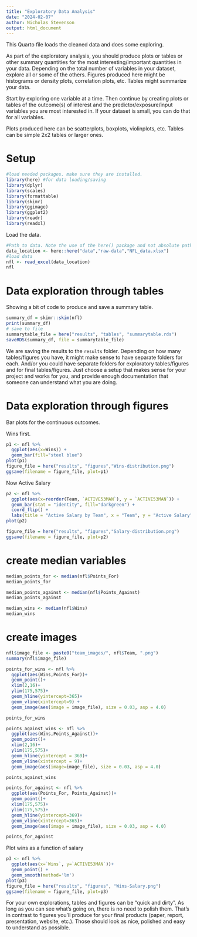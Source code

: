 ```yaml
---
title: "Exploratory Data Analysis"
date: "2024-02-07"
author: Nicholas Stevenson
output: html_document
---
```


  
This Quarto file loads the cleaned data and does some exploring.


As part of the exploratory analysis, you should produce plots or tables or other summary quantities for the most interesting/important quantities in your data. Depending on the total number of variables in your dataset, explore all or some of the others. Figures produced here might be histograms or density plots, correlation plots, etc. Tables might summarize your data.

Start by exploring one variable at a time. Then continue by creating plots or tables of the outcome(s) of interest and the predictor/exposure/input variables you are most interested in. If your dataset is small, you can do that for all variables. 

Plots produced here can be scatterplots, boxplots, violinplots, etc. Tables can be simple 2x2 tables or larger ones.

# Setup

```r
#load needed packages. make sure they are installed.
library(here) #for data loading/saving
library(dplyr)
library(scales)
library(formattable)
library(skimr)
library(ggimage)
library(ggplot2)
library(readr)
library(readxl)
```


Load the data.

```r
#Path to data. Note the use of the here() package and not absolute paths
data_location <- here::here("data","raw-data","NFL_data.xlsx")
#load data
nfl <- read_excel(data_location)
nfl
```


# Data exploration through tables

Showing a bit of code to produce and save a summary table.


```r
summary_df = skimr::skim(nfl)
print(summary_df)
# save to file
summarytable_file = here("results", "tables", "summarytable.rds")
saveRDS(summary_df, file = summarytable_file)
```

We are saving the results to the `results` folder. Depending on how many tables/figures you have, it might make sense to have separate folders for each. And/or you could have separate folders for exploratory tables/figures and for final tables/figures. Just choose a setup that makes sense for your project and works for you, and provide enough documentation that someone can understand what you are doing.


# Data exploration through figures

Bar plots for the continuous outcomes. 

Wins first.

```r
p1 <- nfl %>% 
  ggplot(aes(x=Wins)) +
  geom_bar(fill="steel blue") 
plot(p1)
figure_file = here("results", "figures","Wins-distribution.png")
ggsave(filename = figure_file, plot=p1) 
```

Now Active Salary

```r
p2 <- nfl %>% 
  ggplot(aes(x=reorder(Team, `ACTIVE53MAN`), y = `ACTIVE53MAN`)) +
  geom_bar(stat = "identity", fill="darkgreen") +
  coord_flip() +
  labs(title = "Active Salary by Team", x = "Team", y = "Active Salary")
plot(p2)

figure_file = here("results", "figures","Salary-distribution.png")
ggsave(filename = figure_file, plot=p2) 
```

# create median variables
```r
median_points_for <- median(nfl$Points_For)
median_points_for

median_points_against <- median(nfl$Points_Against)
median_points_against

median_wins <- median(nfl$Wins)
median_wins
```

# create images
```r
nfl$image_file <- paste0("team_images/", nfl$Team, ".png")
summary(nfl$image_file)
```

```r
points_for_wins <- nfl %>% 
  ggplot(aes(Wins,Points_For))+
  geom_point()+
  xlim(2,16)+
  ylim(175,575)+
  geom_hline(yintercept=365)+
  geom_vline(xintercept=9) +
  geom_image(aes(image = image_file), size = 0.03, asp = 4.0)

points_for_wins
```

```r
points_against_wins <- nfl %>% 
  ggplot(aes(Wins,Points_Against))+
  geom_point()+
  xlim(2,16)+
  ylim(175,575)+
  geom_hline(yintercept = 369)+
  geom_vline(xintercept = 9)+
  geom_image(aes(image=image_file), size = 0.03, asp = 4.0)

points_against_wins
```

```r
points_for_against <- nfl %>% 
  ggplot(aes(Points_For, Points_Against))+
  geom_point()+
  xlim(175,575)+
  ylim(175,575)+
  geom_hline(yintercept=369)+
  geom_vline(xintercept=365)+
  geom_image(aes(image = image_file), size = 0.03, asp = 4.0)

points_for_against
```

Plot wins as a function of salary
```r
p3 <- nfl %>%
  ggplot(aes(x=`Wins`, y=`ACTIVE53MAN`))+
  geom_point() +
  geom_smooth(method='lm')
plot(p3)
figure_file = here("results", "figures", "Wins-Salary.png")
ggsave(filename = figure_file, plot=p3) 
```



For your own explorations, tables and figures can be "quick and dirty". As long as you can see what's going on, there is no need to polish them. That's in contrast to figures you'll produce for your final products (paper, report, presentation, website, etc.). Those should look as nice, polished and easy to understand as possible.


